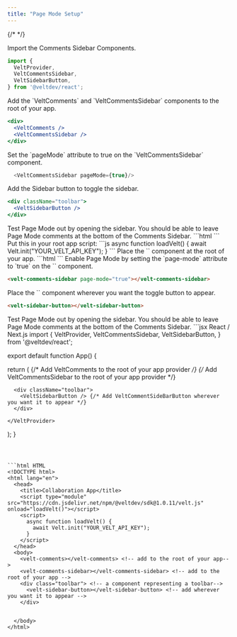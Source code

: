 ```yaml
---
title: "Page Mode Setup"
---
```

{/* <script>var SUPERFLOW_TOOLBAR_API_KEY="aU1MxKP0rca2UXwKi8bl"; var SUPERFLOW_TOOLBAR_PROJECT_ID="8447060215973283";</script> */}


<Tabs>
<Tab title="React / Next.js">

<Steps titleSize="h2">

<Step title="Import CommentsSidebar Components">

Import the Comments Sidebar Components.

```jsx
import { 
  VeltProvider, 
  VeltCommentsSidebar, 
  VeltSidebarButton,
} from '@veltdev/react';
```

</Step>

<Step title="Add Comments and Sidebar components">
Add the `VeltComments` and `VeltCommentsSidebar` components to the root of your app.

```jsx
<div>
  <VeltComments />
  <VeltCommentsSidebar />
</div>
```

</Step>


<Step title="Enable Page Mode">
Set the `pageMode` attribute to true on the `VeltCommentsSidebar` component.

```js App.js
  <VeltCommentsSidebar pageMode={true}/>
```

</Step>

<Step title="Add Sidebar button component">
Add the Sidebar button to toggle the sidebar. 

```jsx
<div className="toolbar">
  <VeltSidebarButton />
</div>
```


</Step>




<Step title="Test Page Mode">
Test Page Mode out by opening the sidebar. You should be able to leave Page Mode comments at the bottom of the Comments Sidebar.

</Step>

</Steps>


</Tab>


<Tab title="HTML">

<Steps titleSize="h2">

<Step title="Import the Velt Script tag">
```html
<script type="module" src="https://cdn.jsdelivr.net/npm/@veltdev/sdk@1.0.11/velt.js" onload="loadVelt()"></script>
```
</Step>

<Step title="Initialize with your API Key">
Put this in your root app script:
```js
async function loadVelt() {
    await Velt.init("YOUR_VELT_API_KEY");
}
```
</Step>

<Step title="Place the `<velt-comments-sidebar>` component">
Place the `<velt-comments-sidebar>` component at the root of your app.
```html 
<velt-comments-sidebar></velt-comments-sidebar>
```
</Step>


<Step title="Enable Page Mode">
Enable Page Mode by setting the `page-mode` attribute to `true` on the `<velt-comments-sidebar>` component.

```html 
<velt-comments-sidebar page-mode="true"></velt-comments-sidebar>
```
</Step>




<Step title="Place the `<velt-sidebar-button>` component">
Place the `<velt-sidebar-button>` component wherever you want the toggle button to appear.

```html 
<velt-sidebar-button></velt-sidebar-button>
```

</Step>


<Step title="Test Page Mode">
Test Page Mode out by opening the sidebar. You should be able to leave Page Mode comments at the bottom of the Comments Sidebar.

</Step>

</Steps>


   


</Tab>
</Tabs>

<RequestExample>
```jsx React / Next.js
import { 
  VeltProvider, 
  VeltCommentsSidebar, 
  VeltSidebarButton,
} from '@veltdev/react';

export default function App() {

  return (
    <VeltProvider apiKey="API_KEY">
      <VeltComments /> {/* Add VeltComments to the root of your app provider */}
      <VeltCommentsSidebar /> {/* Add VeltCommentsSidebar to the root of your app provider */}

      <div className="toolbar">
        <VeltSidebarButton /> {/* Add VeltCommentSideBarButton wherever you want it to appear */}
      </div>

    </VeltProvider>
  );
}
```



```html HTML
<!DOCTYPE html>
<html lang="en">
  <head>
    <title>Collaboration App</title>
    <script type="module" src="https://cdn.jsdelivr.net/npm/@veltdev/sdk@1.0.11/velt.js" onload="loadVelt()"></script>
    <script>
      async function loadVelt() {
        await Velt.init("YOUR_VELT_API_KEY");
      }
    </script>
  </head>
  <body>
    <velt-comments></velt-comments> <!-- add to the root of your app-->
    <velt-comments-sidebar></velt-comments-sidebar> <!-- add to the root of your app -->
    <div class="toolbar"> <!-- a component representing a toolbar-->
      <velt-sidebar-button></velt-sidebar-button> <!-- add wherever you want it to appear -->
    </div>
    

  </body>
</html>
```

</RequestExample>